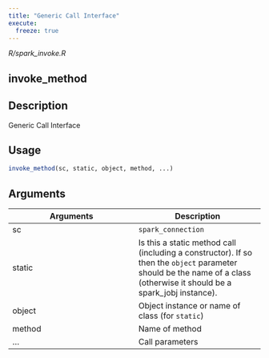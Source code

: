 ```yaml
---
title: "Generic Call Interface"
execute:
  freeze: true
---
```


*R/spark_invoke.R*

## invoke_method

## Description
Generic Call Interface 


## Usage
```r
invoke_method(sc, static, object, method, ...) 
```

## Arguments
|Arguments|Description|
|---|---|
| sc | `spark_connection` |
| static | Is this a static method call (including a constructor). If so then the `object` parameter should be the name of a class (otherwise it should be a spark_jobj instance). |
| object | Object instance or name of class (for `static`) |
| method | Name of method |
| ... | Call parameters |







